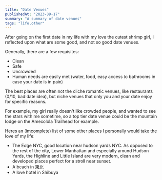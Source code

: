 ```yaml
---
title: "Date Venues"
publishedAt: "2023-09-17"
summary: "A summary of date venues"
tags: "life,other"
---
```


After going on the first date in my life with my love the cutest shrimp girl, I reflected upon what are some good, and not so good date venues.

Generally, there are a few requisites:
- Clean
- Safe
- Uncrowded
- Human needs are easily met (water, food, easy access to bathrooms in case your date is in pain)

The best places are often not the cliche romantic venues, like restaurants (0/10, bad date idea), but niche venues that only you and your date enjoy for specific reasons.


For example, my girl really doesn't like crowded people, and wanted to see the stars with me sometime, so a top tier date venue could be the mountain lodge on the Amecolola Trailhead for example.

Heres an (imcomplete) list of some other places I personally would take the love of my life:

- The Edge NYC, good location near hudson yards NYC. As opposed to the rest of the city, Lower Manhattan and especially around Hudson Yards, the Highline and Little Island are very modern, clean and developed places perfect for a stroll near sunset.
- A beach in 東北
- A love hotel in Shibuya